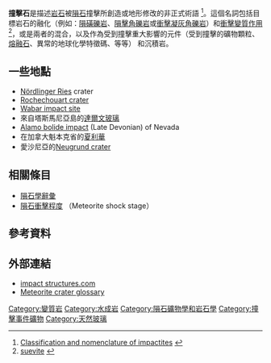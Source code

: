 '''撞擊石'''是描述[[岩石|岩石]]被[[隕石|隕石]]撞擊所創造或地形修改的非正式術語 <ref>[http://www.museum.hu-berlin.de/min/forsch/classification.html Classification and nomenclature of impactites] {{webarchive|url=https://web.archive.org/web/20070919190151/http://www.museum.hu-berlin.de/min/forsch/classification.html |date=2007-09-19 }}</ref>。這個名詞包括目標岩石的融化（例如：[[隕磺礫岩|隕磺礫岩]]、[[隕擊角礫岩|隕擊角礫岩]]或[[衝擊凝灰角礫岩|衝擊凝灰角礫岩]]）和[[衝擊變質作用|衝擊變質作用]]<ref>[http://www.impact-structures.com/breccia/suevite.htm suevite<!-- Bot generated title -->] {{webarchive|url=https://web.archive.org/web/20110927102423/http://www.impact-structures.com/breccia/suevite.htm |date=2011-09-27 }}</ref>，或是兩者的混合，以及作為受到撞擊重大影響的元件（受到撞擊的礦物顆粒、[[熔融石|熔融石]]、異常的地球化學特徵碼、等等） 和沉積岩。

== 一些地點 ==
*[[諾德林格撞擊坑|Nördlinger Ries]] crater
*[[羅什舒阿爾隕石坑|Rochechouart crater]]
*[[Wabar_craters|Wabar impact site]]
*來自塔斯馬尼亞島的[[達爾文玻璃|達爾文玻璃]]
*[[Alamo_bolide_impact|Alamo bolide impact]] (Late Devonian) of Nevada
*在加拿大魁本克省的[[夏利華|夏利華]] 
*愛沙尼亞的[[Neugrund_crater|Neugrund crater]]

== 相關條目 ==
* [[隕石學辭彙|隕石學辭彙]]
* [[隕石衝擊程度|隕石衝擊程度]] （Meteorite shock stage）

== 參考資料 ==
{{Reflist}}

== 外部連結 ==
{{Commonscat|Impactite|撞擊石}}
*[http://www.impact-structures.com impact structures.com] {{Wayback|url=http://www.impact-structures.com/ |date=20210309103010 }}
*[https://web.archive.org/web/20070808072836/http://www.lpi.usra.edu/publications/slidesets/craters/glossary.shtml Meteorite crater glossary]

{{Impact cratering on Earth}}
{{隕石}}

[[Category:變質岩|Category:變質岩]]
[[Category:水成岩|Category:水成岩]]
[[Category:隕石礦物學和岩石學|Category:隕石礦物學和岩石學]]
[[Category:撞擊事件礦物|Category:撞擊事件礦物]]
[[Category:天然玻璃|Category:天然玻璃]]

{{Meteorite-stub}}